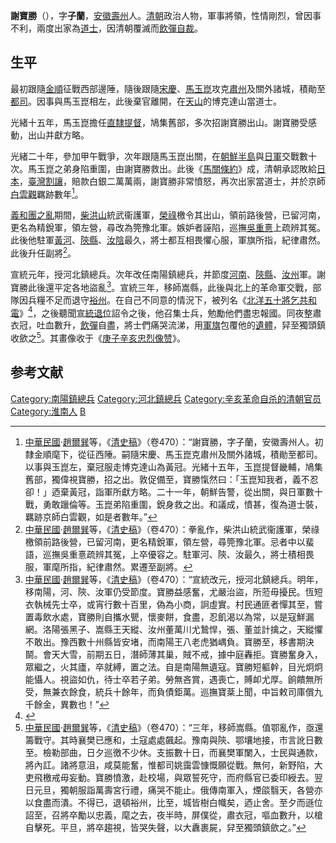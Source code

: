 {{明清人物信息框
| 姓名 = 謝寶勝
| 原名 =
| 圖片名稱= 谢宝胜.jpg 
| 圖片大小 =
| 圖片說明 = 
|最高職務 = 南陽鎮總兵
| 屆數 = 
| 國家 = 大清
| 前任 = 
| 繼任 = 
| 爵位 =
| 籍貫 = 
| 族裔 = 漢族
| 旗籍 = 
| 字號 = 字'''子蘭'''
| 諡號 = 
| 出生日期 = [[咸豐|咸豐]]九年（1859年）
| 出生地點 = [[安徽|安徽]][[壽州|壽州]]
| 逝世日期 = [[中華民國|民國]]元年（1912年）
| 逝世地點 = [[河南|河南]][[裕州|裕州]]
| 墓葬 =
| 配偶 =
| 親屬 =
| 出身 = *武童
| 經歷 = 
| 著作 =
}}
'''謝寶勝'''（{{bd|1859年||1912年|catIdx=}}），字'''子蘭'''，[[安徽|安徽]][[壽州|壽州]]人。[[清朝|清朝]]政治人物，軍事將領，性情剛烈，曾因事不利，兩度出家為[[道士|道士]]，因清朝覆滅而[[飲彈|飲彈]][[自裁|自裁]]。

== 生平 ==
最初跟隨[[金順|金順]]征戰西部邊陲，隨後跟隨[[宋慶|宋慶]]、[[馬玉崑|馬玉崑]]攻克[[肅州|肅州]]及關外諸城，積勛至[[都司|都司]]。因事與馬玉崑相左，此後棄官離開，在[[天山|天山]]的博克達山當道士。

光緒十五年，馬玉崑擔任[[直隸提督|直隸提督]]，鳩集舊部，多次招謝寶勝出山。謝寶勝受感動，出山并獻方略。

光緒二十年，參加甲午戰爭，次年跟隨馬玉崑出關，在[[朝鮮半島|朝鮮半島]]與[[日軍|日軍]]交戰數十次。馬玉崑之弟身陷重圍，由謝寶勝救出。此後《[[馬關條約|馬關條約]]》成，清朝承認敗給[[日本|日本]]，[[臺灣割讓|臺灣割讓]]，賠款白銀二萬萬兩，謝寶勝非常憤怒，再次出家當道士，并於京師[[白雲觀|白雲觀]]羈跡數年<ref>[[中華民國|中華民國]]·[[趙爾巽|趙爾巽]]等，《[[清史稿|清史稿]]》（卷470）：“謝寶勝，字子蘭，安徽壽州人。初隸金順麾下，從征西陲。嗣隨宋慶、馬玉崑克肅州及關外諸城，積勛至都司。以事與玉崑左，棄冠服走博克達山為黃冠。光緒十五年，玉崑提督畿輔，鳩集舊部，獨偉視寶勝，招之出。敦促備至，寶勝愾然曰：「玉崑知我者，義不忍卻！」迺棄黃冠，詣軍所獻方略。二十一年，朝鮮告警，從出關，與日軍數十戰，勇敢躐倫等。玉崑弟陷重圍，銳身救之出。和議成，憤甚，復為道士裝，羈跡京師白雲觀，如是者數年。”</ref>。

[[義和團之亂|義和團之亂]]期間，[[柴洪山|柴洪山]]統武衞護軍，[[榮祿|榮祿]]檄令其出山，領前路後營，已留河南，更名為精銳軍，領左營，尋改為筦豫北軍。嫉妒者誣陷，巡撫[[吳重憙|吳重憙]]上疏辨其冤。此後他駐軍[[黃河|黃河]]、[[陝縣|陝縣]]、[[汝陰|汝陰]]最久，將士都互相畏懼心服，軍旗所指，紀律肅然。此後升任副將<ref>[[中華民國|中華民國]]·[[趙爾巽|趙爾巽]]等，《[[清史稿|清史稿]]》（卷470）：拳亂作，柴洪山統武衞護軍，榮祿檄領前路後營，已留河南，更名精銳軍，領左營，尋筦豫北軍。忌者中以蜚語，巡撫吳重憙疏辨其冤，上卒優容之。駐軍河、陝、汝最久，將士積相畏服，軍麾所指，紀律肅然。累遷至副將。</ref>。

宣統元年，授河北鎮總兵。次年改任南陽鎮總兵，并節度[[河南|河南]]、[[陝縣|陝縣]]、[[汝州|汝州]]軍。謝寶勝此後還平定各地盜亂<ref>[[中華民國|中華民國]]·[[趙爾巽|趙爾巽]]等，《[[清史稿|清史稿]]》（卷470）：“宣統改元，授河北鎮總兵。明年，移南陽，河、陝、汝軍仍受節度。寶勝益感奮，尤嚴治盜，所蒞毋擾民。恆短衣執械先士卒，或宵行數十百里，偽為小商，詗虛實。村民通匪者憚其至，嘗置毒飲水處，寶勝則自攜水甖，懷麥餅，食盡，忍飢渴以為常，以是寇鮮漏網。洛陽張黑子、嵩縣王天縱、汝州董萬川尤鷙悍，張、董並計擒之，天縱懼不敢出。豫西數十州縣皆安堵，而南陽王八老虎猶嵎負。寶勝至，移書期決鬬。會天大雪，前期五日，潛師薄其巢，賊不戒，據中庭轟拒。寶勝奮身入，眾繼之，火其廬，卒就縛，置之法。自是南陽無遺寇。寶勝短軀幹，目光炯炯能懾人。視盜如仇，待士卒若子弟。勞無吝賞，遇喪亡，賻卹尤厚。餉饋無所受，無兼衣餘食，統兵十餘年，而負債鉅萬。巡撫寶棻上聞，中旨敕司庫償九千餘金，異數也！”</ref>。宣統三年，移師嵩縣，此後與北上的革命軍交戰，部隊因兵糧不足而退守[[裕州|裕州]]。在自己不同意的情況下，被列名《[[北洋五十將乞共和電|北洋五十將乞共和電]]》<ref name="徐">{{cite journal|1=|title=1925年12月30日，北洋军阀皖系将领徐树铮于廊坊车站遭冯玉祥仇杀|url=http://k.sina.com.cn/article_3579599314_d55c59d20010025u8.html|journal=|access-date=2018年4月3日|archive-date=2018年4月3日|archive-url=https://web.archive.org/web/20180403234617/http://k.sina.com.cn/article_3579599314_d55c59d20010025u8.html|dead-url=no}}</ref>，之後聽聞[[宣統退位|宣統退位]]詔令之後，他召集士兵，勉勵他們盡忠報國。同夜整肅衣冠，吐血數升，[[飲彈|飲彈]]自盡，將士們痛哭流涕，用[[軍旗|軍旗]]包覆他的[[遺體|遺體]]，舁至獨頭鎮收歛之<ref>[[中華民國|中華民國]]·[[趙爾巽|趙爾巽]]等，《[[清史稿|清史稿]]》（卷470）：“三年，移師嵩縣。值鄂亂作，亟還籌戰守。其時襄樊已應和，土寇處處飆起。豫南與陝、鄂壤地接，市言訛日數至。檢勒部曲，日夕巡徼不少休。支振數十日，而襄樊軍闌入，士民與通款，將內訌。諸將意沮，咸莫能奮，惟都司姚靄雲慷慨願從戰。無何，新野陷，大吏飛檄戒毋妄動。寶勝憤激，赴校場，與眾誓死守，而府縣官已委印綬去。翌日元旦，獨朝服詣萬壽宮行禮，痛哭不能止。俄傳南軍入，煙燄翳天，各營亦以食盡而潰。不得已，退頓裕州，比至，城皆樹白幟矣，迺止舍。至夕而遜位詔至，召將卒勵以忠義，麾之去，夜半時，屏僕從，肅衣冠，嘔血數升，以槍自擊死。平旦，將卒趨視，皆哭失聲，以大纛裹屍，舁至獨頭鎮歛之。”</ref>。其畫像收于《[[庚子辛亥忠烈像赞|庚子辛亥忠烈像赞]]》。

==参考文献==
{{reflist}}

[[Category:南陽鎮總兵|Category:南陽鎮總兵]]
[[Category:河北鎮總兵|Category:河北鎮總兵]]
[[Category:辛亥革命自杀的清朝官员|Category:辛亥革命自杀的清朝官员]]
[[Category:淮南人|Category:淮南人]]
[[Category:谢姓|B]]